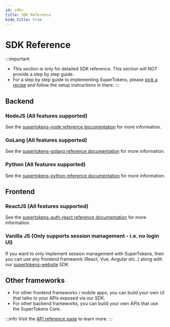 ```yaml
---
id: sdks
title: SDK Reference
hide_title: true
---
```


<!-- COPY DOCS -->
<!-- ./community/sdks.mdx -->

# SDK Reference

:::important
- This section is only for detailed SDK reference. This section will NOT provide a step by step guide.
- For a step by step guide to implementing SuperTokens, please [pick a recipe](/docs/community/recipes) and follow the setup instructions in there.
:::

## Backend

### NodeJS (All features supported)

See the [supertokens-node reference documentation](https://supertokens.io/docs/nodejs) for more information.

### GoLang (All features supported)

See the [supertokens-golang reference documentation](/docs/golang/installation) for more information.

### Python (All features supported)

See the [supertokens-python reference documentation](/docs/python/installation) for more information.

## Frontend

### ReactJS (All features supported)

See the [supertokens-auth-react reference documentation](/docs/auth-react/installation) for more information.

### Vanilla JS (Only supports session management - i.e. no login UI)

If you want to only implement session management with SuperTokens, then you can use any frontend framework (React, Vue, Angular etc..) along with our [supertokens-website](/docs/website/installation) SDK.


## Other frameworks
- For other frontend frameworks / mobile apps, you can build your own UI that talks to your APIs exposed via our SDK.
- For other backend frameworks, you can build your own APIs that use the SuperTokens Core. 

:::info
Visit the [API reference page](./apis) to learn more.
:::